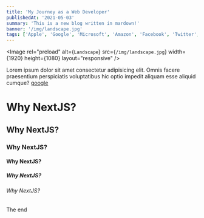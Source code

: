 ```yaml
---
title: 'My Journey as a Web Developer'
publishedAt: '2021-05-03'
summary: 'This is a new blog written in mardown!'
banner: '/img/landscape.jpg'
tags: ['Apple', 'Google', 'Microsoft', 'Amazon', 'Facebook', 'Twitter', 'Netflix', 'SpaceX']
---
```


<Image
  rel="preload"
  alt={`Landscape`}
  src={`/img/landscape.jpg`}
  width={1920}
  height={1080}
  layout="responsive"
/>

Lorem ipsum dolor sit amet consectetur adipisicing elit. Omnis facere praesentium perspiciatis voluptatibus hic optio impedit aliquam esse aliquid cumque?
[google](https://google.com)

# Why NextJS?

## Why NextJS?

### Why NextJS?

#### Why NextJS?

##### Why NextJS?

###### Why NextJS?

The end

